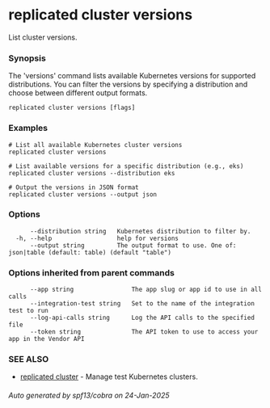 # replicated cluster versions

List cluster versions.

### Synopsis

The 'versions' command lists available Kubernetes versions for supported distributions. You can filter the versions by specifying a distribution and choose between different output formats.

```
replicated cluster versions [flags]
```

### Examples

```
# List all available Kubernetes cluster versions
replicated cluster versions

# List available versions for a specific distribution (e.g., eks)
replicated cluster versions --distribution eks

# Output the versions in JSON format
replicated cluster versions --output json
```

### Options

```
      --distribution string   Kubernetes distribution to filter by.
  -h, --help                  help for versions
      --output string         The output format to use. One of: json|table (default: table) (default "table")
```

### Options inherited from parent commands

```
      --app string                The app slug or app id to use in all calls
      --integration-test string   Set to the name of the integration test to run
      --log-api-calls string      Log the API calls to the specified file
      --token string              The API token to use to access your app in the Vendor API
```

### SEE ALSO

* [replicated cluster](replicated-cli-cluster)	 - Manage test Kubernetes clusters.

###### Auto generated by spf13/cobra on 24-Jan-2025
